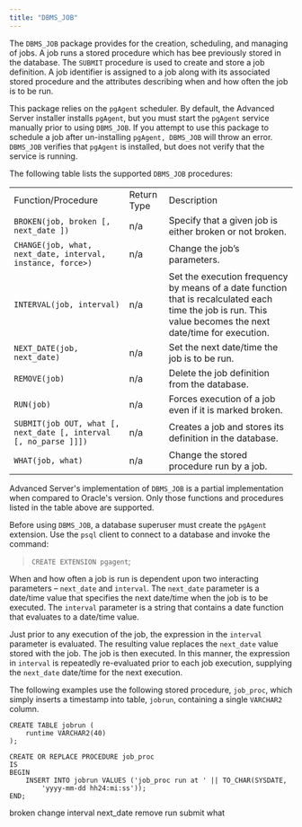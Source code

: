 ```yaml
---
title: "DBMS_JOB"
---
```


The `DBMS_JOB` package provides for the creation, scheduling, and managing of jobs. A job runs a stored procedure which has bee previously stored in the database. The `SUBMIT` procedure is used to create and store a job definition. A job identifier is assigned to a job along with its associated stored procedure and the attributes describing when and how often the job is to be run.

This package relies on the `pgAgent` scheduler. By default, the Advanced Server installer installs `pgAgent`, but you must start the `pgAgent` service manually prior to using `DBMS_JOB`. If you attempt to use this package to schedule a job after un-installing `pgAgent, DBMS_JOB` will throw an error. `DBMS_JOB` verifies that `pgAgent` is installed, but does not verify that the service is running.

The following table lists the supported `DBMS_JOB` procedures:

|                                                                  |             |                                                                                                                                                             |
| ---------------------------------------------------------------- | ----------- | ----------------------------------------------------------------------------------------------------------------------------------------------------------- |
| Function/Procedure                                               | Return Type | Description                                                                                                                                                 |
| `BROKEN(job, broken [, next_date ])`                             | n/a         | Specify that a given job is either broken or not broken.                                                                                                    |
| `CHANGE(job, what, next_date, interval, instance, force>)`       | n/a         | Change the job’s parameters.                                                                                                                                |
| `INTERVAL(job, interval)`                                        | n/a         | Set the execution frequency by means of a date function that is recalculated each time the job is run. This value becomes the next date/time for execution. |
| `NEXT_DATE(job, next_date)`                                      | n/a         | Set the next date/time the job is to be run.                                                                                                                |
| `REMOVE(job)`                                                    | n/a         | Delete the job definition from the database.                                                                                                                |
| `RUN(job)`                                                       | n/a         | Forces execution of a job even if it is marked broken.                                                                                                      |
| `SUBMIT(job OUT, what [, next_date [, interval [, no_parse ]]])` | n/a         | Creates a job and stores its definition in the database.                                                                                                    |
| `WHAT(job, what)`                                                | n/a         | Change the stored procedure run by a job.                                                                                                                   |

Advanced Server's implementation of `DBMS_JOB` is a partial implementation when compared to Oracle's version. Only those functions and procedures listed in the table above are supported.

Before using `DBMS_JOB`, a database superuser must create the `pgAgent` extension. Use the `psql` client to connect to a database and invoke the command:

> `CREATE EXTENSION pgagent`;

When and how often a job is run is dependent upon two interacting parameters – `next_date` and `interval`. The `next_date` parameter is a date/time value that specifies the next date/time when the job is to be executed. The `interval` parameter is a string that contains a date function that evaluates to a date/time value.

Just prior to any execution of the job, the expression in the `interval` parameter is evaluated. The resulting value replaces the `next_date` value stored with the job. The job is then executed. In this manner, the expression in `interval` is repeatedly re-evaluated prior to each job execution, supplying the `next_date` date/time for the next execution.

The following examples use the following stored procedure, `job_proc`, which simply inserts a timestamp into table, `jobrun`, containing a single `VARCHAR2` column.

```
CREATE TABLE jobrun (
    runtime VARCHAR2(40)
);

CREATE OR REPLACE PROCEDURE job_proc
IS
BEGIN
    INSERT INTO jobrun VALUES ('job_proc run at ' || TO_CHAR(SYSDATE,
        'yyyy-mm-dd hh24:mi:ss'));
END;
```

<div class="toctree" maxdepth="5">

broken change interval next_date remove run submit what

</div>
